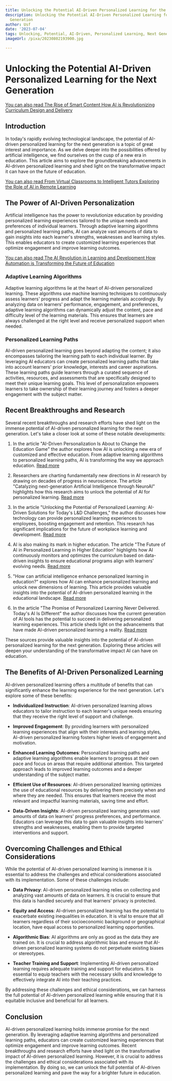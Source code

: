 ```yaml
---
title: Unlocking the Potential AI-Driven Personalized Learning for the Next Generation
description: Unlocking the Potential AI-Driven Personalized Learning for the Next
  Generation
author: Usf
date: '2023-07-04'
tags: Unlocking, Potential, AI-Driven, Personalized Learning, Next Generation
imageUrl: /pixa/20230802193900.jpg

---
```

# Unlocking  the Potential AI-Driven Personalized Learning for the Next Generation

[You can also read The Rise of Smart Content How AI is Revolutionizing Curriculum Design and Delivery](The%20Rise%20of%20Smart%20Content%20How%20AI%20is%20Revolutionizing%20Curriculum%20Design%20and%20Delivery)


##  Introduction

In  today's rapidly evolving technological landscape, the potential of AI-driven personalized learning for the  next generation is  a topic  of great interest and importance. As  we delve deeper into the possibilities offered by artificial intelligence, we find  ourselves on the cusp  of a new era in education. This  article aims to explore the groundbreaking advancements  in AI-driven  personalized learning and shed light on the transformative impact it can have on the future of  education.

[You can  also  read From Virtual Classrooms to Intelligent Tutors Exploring the Role of AI in Remote Learning](From%20Virtual%20Classrooms%20to%20Intelligent%20Tutors%20Exploring%20the%20Role%20of%20AI%20in%20Remote%20Learning)


## The Power of AI-Driven Personalization

Artificial  intelligence has the power  to  revolutionize education by providing personalized learning experiences tailored to the unique needs and preferences of individual  learners. Through adaptive learning algorithms and personalized learning paths, AI  can analyze vast amounts of data  to gain insights  into each learner's  strengths, weaknesses and learning styles. This enables educators  to create customized learning experiences that optimize engagement and improve learning  outcomes.

[You can also read The AI Revolution in Learning and Development How Automation is Transforming the Future of Education](The%20AI%20Revolution%20in%20Learning%20and%20Development%20How%20Automation%20is%20Transforming%20the%20Future%20of%20Education)


### Adaptive Learning Algorithms

Adaptive learning algorithms lie at the heart of AI-driven personalized learning.  These algorithms use machine learning techniques to  continuously assess learners' progress and adapt the learning materials accordingly. By analyzing  data on learners' performance, engagement, and preferences,  adaptive learning algorithms can dynamically adjust the content, pace and difficulty level of the learning materials. This ensures  that learners  are always  challenged at the right level and receive personalized support when needed.

### Personalized Learning Paths

AI-driven personalized learning goes beyond  adapting  the content; it  also encompasses tailoring the learning path to each individual learner. By leveraging AI educators can create personalized learning paths that take into account learners'  prior knowledge, interests and career aspirations. These learning paths guide learners through a curated sequence of activities, resources, and assessments that are specifically designed to meet their unique learning goals. This level of personalization empowers learners to take ownership of their learning journey and  fosters a deeper engagement with the subject matter.

## Recent Breakthroughs and Research

Several recent breakthroughs and research efforts have shed light on the immense potential of AI-driven personalized learning for the next generation. Let's take a closer look at some of these notable developments:

1. In the article "AI-Driven Personalization Is About to Change the Education Game" the author explores how AI is unlocking a new era of customized and effective education. From adaptive learning algorithms to personalized learning paths, AI is transforming the  way we  approach education. [Read more](https://www.elearnmagazine.com/outcomes/ai-driven-personalization-in-education-personalized-learning/)

2. Researchers are charting fundamentally  new directions  in AI research by drawing on decades of progress in neuroscience. The article "Catalyzing next-generation Artificial Intelligence through NeuroAI" highlights how this research  aims  to  unlock the potential of AI for personalized learning. [Read more](https://www.nature.com/articles/s41467-023-37180-x)

3. In the article "Unlocking the Potential of Personalized Learning: AI-Driven Solutions for Today's L&D Challenges," the author discusses how technology can provide personalized learning experiences to employees, boosting engagement and retention. This research has significant implications for the future  of workplace learning and development.  [Read more](https://about.getmorebrain.com/unlocking-the-potential-of-personalized-learning-ai-driven-solutions-for-todays-ld-challenges/)

4. AI is also making its  mark in higher education. The article "The Future of AI in Personalized  Learning in Higher Education" highlights how AI continuously monitors and optimizes the curriculum based on  data-driven  insights to ensure educational programs align with learners' evolving needs. [Read more](https://www.fierceeducation.com/leadership/future-ai-personalized-learning-higher-education)

5. "How can artificial intelligence enhance  personalized learning in education?" explores how AI can enhance  personalized learning and unlock new dimensions of learning. This article provides valuable insights into  the potential  of AI-driven personalized learning in the educational landscape. [Read  more](https://www.linkedin.com/advice/0/how-can-artificial-intelligence-enhance)

6.  In the article "The Promise of Personalized Learning Never Delivered. Today's AI Is Different" the author discusses how the current generation of  AI tools has the potential to succeed in delivering personalized learning experiences. This article sheds light on the advancements that have made AI-driven personalized learning a reality. [Read more](https://www.the74million.org/article/the-promise-of-personalized-learning-never-delivered-todays-ai-is-different)

These sources provide valuable insights into the potential of  AI-driven personalized learning for  the next generation. Exploring these articles will  deepen your understanding of the  transformative  impact AI can have on education.

## The Benefits  of  AI-Driven Personalized  Learning

AI-driven personalized learning offers a  multitude of benefits that can significantly enhance the learning experience for the next generation. Let's explore  some of these benefits:

- **Individualized Instruction**: AI-driven personalized learning allows educators to tailor instruction to each learner's unique needs  ensuring that they receive the right level of support and challenge.

- **Improved Engagement**: By providing learners with  personalized learning  experiences that align with their interests and  learning styles, AI-driven personalized learning  fosters higher levels of engagement and  motivation.

- **Enhanced Learning Outcomes**: Personalized learning paths and adaptive learning algorithms enable learners  to progress at  their own  pace and focus on areas  that require additional attention. This targeted approach leads to improved learning outcomes  and a  deeper understanding of the subject matter.

- **Efficient  Use of Resources**: AI-driven personalized learning optimizes the use of educational resources by  delivering them precisely when and where they are needed. This ensures that learners receive the most relevant and impactful learning materials, saving time and effort.

- **Data-Driven Insights**: AI-driven personalized learning generates vast amounts of data on learners' progress preferences,  and performance. Educators can leverage this data to gain valuable insights into learners' strengths and weaknesses, enabling them to provide targeted interventions  and support.

## Overcoming  Challenges and Ethical Considerations

While the potential of AI-driven personalized learning is immense it is essential to  address the challenges and  ethical considerations  associated with its implementation. Some of these challenges include:

- **Data  Privacy**: AI-driven personalized learning relies on  collecting and analyzing vast  amounts of data on learners. It is crucial to ensure that this data is handled securely and that learners' privacy  is  protected.

- **Equity and  Access**: AI-driven personalized learning has the potential to exacerbate existing inequalities in education. It is vital to ensure that all learners regardless of their socioeconomic  background or geographical location, have equal access  to personalized learning opportunities.

- **Algorithmic Bias**: AI algorithms are only as good as the data they  are trained  on. It  is crucial  to address algorithmic bias  and  ensure that AI-driven personalized learning systems do not perpetuate existing biases or stereotypes.

- **Teacher Training and Support**: Implementing  AI-driven personalized learning requires adequate training and support for educators. It is  essential to equip teachers with the necessary skills and knowledge to effectively integrate AI into  their teaching practices.

By addressing these  challenges  and ethical considerations, we can harness  the full potential of AI-driven personalized learning while ensuring that it  is  equitable inclusive and beneficial for all learners.

## Conclusion

AI-driven personalized learning holds immense promise  for the next generation. By leveraging adaptive learning algorithms and personalized  learning  paths, educators can create customized learning experiences that optimize engagement and improve learning outcomes. Recent breakthroughs and research efforts have shed light on the transformative  impact of AI-driven  personalized  learning. However, it is crucial to address the challenges  and ethical considerations associated with its implementation. By doing so, we can  unlock the full potential of AI-driven personalized learning  and pave the way for a brighter future in education.